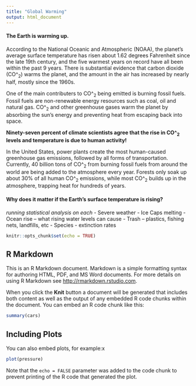 ```yaml
---
title: "Global Warming"
output: html_document
---
```


#### **The Earth is warming up.** 

According to the National Oceanic and Atmospheric (NOAA), the planet's average surface temperature has risen about 1.62 degrees Fahrenheit since the late 19th century, and the five warmest years on record have all been within the past 9 years. There is substantial evidence that carbon dioxide (CO^~2~) warms the planet, and the amount in the air has increased by nearly half, mostly since the 1960s.


One of the main contributers to CO^~2~ being emitted is burning fossil fuels. Fossil fuels are non-renewable energy resources such as coal, oil and natural gas. CO^~2~ and other greenhouse gases warm the planet by absorbing the sun’s energy and preventing heat from escaping back into space.

**Ninety-seven percent of climate scientists agree that the rise in CO^~2~ levels and temperature is due to human activity!**

In the United States, power plants create the most human-caused greenhouse gas emissions, followed by all forms of transportation. Currently, 40 billion tons of CO^~2~ from burning fossil fuels from around the world are being added to the atmosphere every year. Forests only soak up about 30% of all human CO^~2~ emissions, while most CO^~2~ builds up in the atmosphere, trapping heat for hundreds of years. 


#### Why does it matter if the Earth’s surface temperature is rising?


*running statistical analysis on each*
-	Severe weather 
-	Ice Caps melting 
-	Ocean rise – what rising water levels can cause
-	Trash – plastics, fishing nets, landfills, etc
-	Species - extinction rates   


```r
knitr::opts_chunk$set(echo = TRUE)
```

## R Markdown

This is an R Markdown document. Markdown is a simple formatting syntax for authoring HTML, PDF, and MS Word documents. For more details on using R Markdown see <http://rmarkdown.rstudio.com>.

When you click the **Knit** button a document will be generated that includes both content as well as the output of any embedded R code chunks within the document. You can embed an R code chunk like this:

```r
summary(cars)
```

## Including Plots

You can also embed plots, for example:x

```r
plot(pressure)
```

Note that the `echo = FALSE` parameter was added to the code chunk to prevent printing of the R code that generated the plot.

